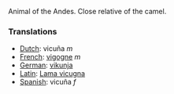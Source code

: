 Animal of the Andes. Close relative of the camel.

===Translations===
*[[Dutch]]: vicuña ''m''
*[[French]]: [[vigogne]] ''m''
*[[German]]: [[vikunja]]
*[[Latin]]: [[Lama vicugna]]
*[[Spanish]]: vicuña ''f''